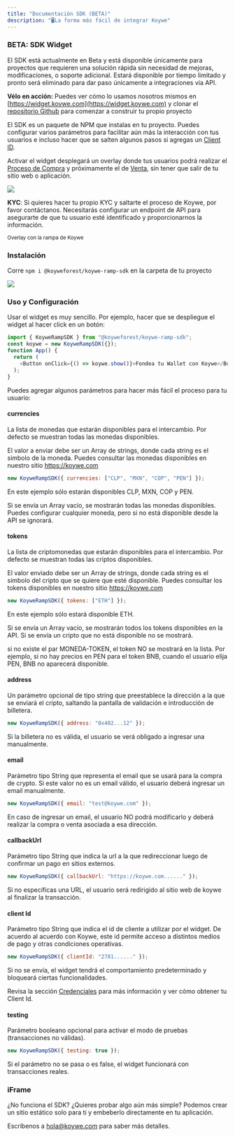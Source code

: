 ```yaml
---
title: "Documentación SDK (BETA)"
description: "🖥La forma más fácil de integrar Koywe"
---
```


### BETA: SDK Widget

<Warning>El SDK está actualmente en Beta y está disponible únicamente para proyectos que requieren una solución rápida sin necesidad de mejoras, modificaciones, o soporte adicional. Estará disponible por tiempo limitado y pronto será eliminado para dar paso únicamente a integraciones vía API.</Warning>

**Vélo en acción:** Puedes ver cómo lo usamos nosotros mismos en
[https://widget.koywe.com](https://widget.koywe.com) y clonar el
[repositorio Github](https://github.com/koyweforest/koywe-widget-template/) para
comenzar a construir tu propio proyecto

El SDK es un paquete de NPM que instalas en tu proyecto. Puedes configurar
varios parámetros para facilitar aún más la interacción con tus usuarios e
incluso hacer que se salten algunos pasos si agregas un
[Client ID](/documentacion/credenciales).

Activar el widget desplegará un overlay donde tus usuarios podrá realizar el
[Proceso de Compra](/sobre-koywe/que-es-koywe/proceso-de-compra) y próximamente
el de [Venta](/sobre-koywe/que-es-koywe/proceso-de-venta), sin tener que salir
de tu sitio web o aplicación.

![](/images/sdk-documentation.png)

<Warning><b>KYC</b>: Si quieres hacer tu propio KYC y saltarte el proceso de Koywe, por favor contáctanos.
Necesitarás configurar un endpoint de API para asegurarte de que tu usuario esté identificado y proporcionarnos la información.</Warning>

<sub>Overlay con la rampa de Koywe</sub>

### Instalación

Corre `npm i @koyweforest/koywe-ramp-sdk` en la carpeta de tu proyecto

![](/images/sdk-documentation-2.png)

### Uso y Configuración

Usar el widget es muy sencillo. Por ejemplo, hacer que se despliegue el widget
al hacer click en un botón:

```js
import { KoyweRampSDK } from "@koyweforest/koywe-ramp-sdk";
const koywe = new KoyweRampSDK({});
function App() {
  return (
    <Button onClick={() => koywe.show()}>Fondea tu Wallet con Koywe</Button>
  );
}
```

Puedes agregar algunos parámetros para hacer más fácil el proceso para tu
usuario:

#### currencies

La lista de monedas que estarán disponibles para el intercambio. Por defecto se
muestran todas las monedas disponibles.

El valor a enviar debe ser un Array de strings, donde cada string es el símbolo
de la moneda. Puedes consultar las monedas disponibles en nuestro sitio
https://koywe.com

```js
new KoyweRampSDK({ currencies: ["CLP", "MXN", "COP", "PEN"] });
```

En este ejemplo sólo estarán disponibles CLP, MXN, COP y PEN.

Si se envía un Array vacío, se mostrarán todas las monedas disponibles. Puedes
configurar cualquier moneda, pero si no está disponible desde la API se
ignorará.

#### tokens

La lista de criptomonedas que estarán disponibles para el intercambio. Por
defecto se muestran todas las criptos disponibles.

El valor enviado debe ser un Array de strings, donde cada string es el símbolo
del cripto que se quiere que esté disponible. Puedes consultar los tokens
disponibles en nuestro sitio https://koywe.com

```js
new KoyweRampSDK({ tokens: ["ETH"] });
```

En este ejemplo sólo estará disponible ETH.

Si se envía un Array vacío, se mostrarán todos los tokens disponibles en la API.
Si se envía un cripto que no está disponible no se mostrará.

<Warning>
  si no existe el par MONEDA-TOKEN, el token NO se mostrará en la lista. Por
  ejemplo, si no hay precios en PEN para el token BNB, cuando el usuario elija
  PEN, BNB no aparecerá disponible.
</Warning>

#### address

Un parámetro opcional de tipo string que preestablece la dirección a la que se
enviará el cripto, saltando la pantalla de validación e introducción de
billetera.

```js
new KoyweRampSDK({ address: "0x402...12" });
```

Si la billetera no es válida, el usuario se verá obligado a ingresar una
manualmente.

#### email

Parámetro tipo String que representa el email que se usará para la compra de
crypto. Si este valor no es un email válido, el usuario deberá ingresar un email
manualmente.

```js
new KoyweRampSDK({ email: "test@koywe.com" });
```

<Warning>
  En caso de ingresar un email, el usuario NO podrá modificarlo y deberá
  realizar la compra o venta asociada a esa dirección.
</Warning>

#### callbackUrl

Parámetro tipo String que indica la url a la que redireccionar luego de
confirmar un pago en sitios externos.

```js
new KoyweRampSDK({ callbackUrl: "https://koywe.com......" });
```

<Warning>
  Si no especificas una URL, el usuario será redirigido al sitio web de koywe al
  finalizar la transacción.
</Warning>

#### client Id

Parámetro tipo String que indica el id de cliente a utilizar por el widget. De
acuerdo al acuerdo con Koywe, este id permite acceso a distintos medios de pago
y otras condiciones operativas.

```js
new KoyweRampSDK({ clientId: "2781......" });
```

Si no se envía, el widget tendrá el comportamiento predeterminado y bloqueará
ciertas funcionalidades.

Revisa la sección [Credenciales](/documentacion/credenciales) para más
información y ver cómo obtener tu Client Id.

#### testing

Parámetro booleano opcional para activar el modo de pruebas (transacciones no
válidas).

```js
new KoyweRampSDK({ testing: true });
```

Si el parámetro no se pasa o es false, el widget funcionará con transacciones
reales.


### iFrame

¿No funciona el SDK? ¿Quieres probar algo aún más simple? Podemos crear un sitio estático solo para ti y embeberlo directamente en tu aplicación.

Escríbenos a [hola@koywe.com](mailto:hola@koywe.com) para saber más detalles.